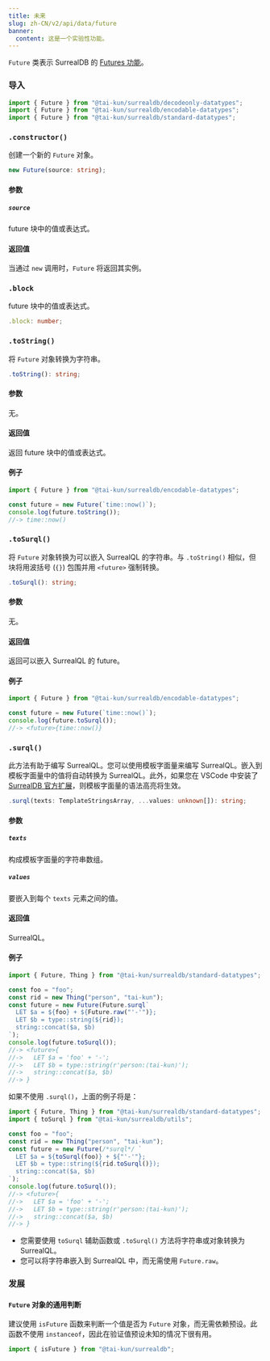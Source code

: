```yaml
---
title: 未来
slug: zh-CN/v2/api/data/future
banner:
  content: 这是一个实验性功能。
---
```



`Future` 类表示 SurrealDB 的 [Futures 功能](https://surrealdb.com/docs/surrealql/datamodel/futures)。

### 导入

```ts
import { Future } from "@tai-kun/surrealdb/decodeonly-datatypes";
import { Future } from "@tai-kun/surrealdb/encodable-datatypes";
import { Future } from "@tai-kun/surrealdb/standard-datatypes";
```

### `.constructor()`

创建一个新的 `Future` 对象。

```ts
new Future(source: string);
```

#### 参数

##### `source`

future 块中的值或表达式。

#### 返回值

当通过 `new` 调用时，`Future` 将返回其实例。

### `.block` <Badge variant="instance" /><Badge variant="property" /><Badge variant="decodeonly" />

future 块中的值或表达式。

```ts
.block: number;
```

### `.toString()` <Badge variant="instance" /><Badge variant="method" /><Badge variant="encodable" />

将 `Future` 对象转换为字符串。

```ts
.toString(): string;
```

#### 参数

无。

#### 返回值

返回 future 块中的值或表达式。

#### 例子

```ts
import { Future } from "@tai-kun/surrealdb/encodable-datatypes";

const future = new Future(`time::now()`);
console.log(future.toString());
//-> time::now()
```

### `.toSurql()` <Badge variant="instance" /><Badge variant="method" /><Badge variant="encodable" />

将 `Future` 对象转换为可以嵌入 SurrealQL 的字符串。与 `.toString()` 相似，但块将用波括号 (`{}`) 包围并用 `<future>` 强制转换。

```ts
.toSurql(): string;
```

#### 参数

无。

#### 返回值

返回可以嵌入 SurrealQL 的 future。

#### 例子

```ts
import { Future } from "@tai-kun/surrealdb/encodable-datatypes";

const future = new Future(`time::now()`);
console.log(future.toSurql());
//-> <future>{time::now()}
```

### `.surql()` <Badge variant="static" /><Badge variant="method" /><Badge variant="standard" />

此方法有助于编写 SurrealQL。您可以使用模板字面量来编写 SurrealQL。嵌入到模板字面量中的值将自动转换为 SurrealQL。此外，如果您在 VSCode 中安装了 [SurrealDB 官方扩展](https://marketplace.visualstudio.com/items?itemName=surrealdb.surrealql)，则模板字面量的语法高亮将生效。

```ts
.surql(texts: TemplateStringsArray, ...values: unknown[]): string;
```

#### 参数

##### `texts`

构成模板字面量的字符串数组。

##### `values`

要嵌入到每个 `texts` 元素之间的值。

#### 返回值

SurrealQL。

#### 例子

```ts
import { Future, Thing } from "@tai-kun/surrealdb/standard-datatypes";

const foo = "foo";
const rid = new Thing("person", "tai-kun");
const future = new Future(Future.surql`
  LET $a = ${foo} + ${Future.raw("'-'")};
  LET $b = type::string(${rid});
  string::concat($a, $b)
`);
console.log(future.toSurql());
//-> <future>{
//->   LET $a = 'foo' + '-';
//->   LET $b = type::string(r'person:⟨tai-kun⟩');
//->   string::concat($a, $b)
//-> }
```

如果不使用 `.surql()`，上面的例子将是：

```ts
import { Future, Thing } from "@tai-kun/surrealdb/standard-datatypes";
import { toSurql } from "@tai-kun/surrealdb/utils";

const foo = "foo";
const rid = new Thing("person", "tai-kun");
const future = new Future(/*surql*/ `
  LET $a = ${toSurql(foo)} + ${"'-'"};
  LET $b = type::string(${rid.toSurql()});
  string::concat($a, $b)
`);
console.log(future.toSurql());
//-> <future>{
//->   LET $a = 'foo' + '-';
//->   LET $b = type::string(r'person:⟨tai-kun⟩');
//->   string::concat($a, $b)
//-> }
```

- 您需要使用 `toSurql` 辅助函数或 `.toSurql()` 方法将字符串或对象转换为 SurrealQL。
- 您可以将字符串嵌入到 SurrealQL 中，而无需使用 `Future.raw`。

### 发展

#### `Future` 对象的通用判断

建议使用 `isFuture` 函数来判断一个值是否为 `Future` 对象，而无需依赖预设。此函数不使用 `instanceof`，因此在验证值预设未知的情况下很有用。

```ts
import { isFuture } from "@tai-kun/surrealdb";
```
